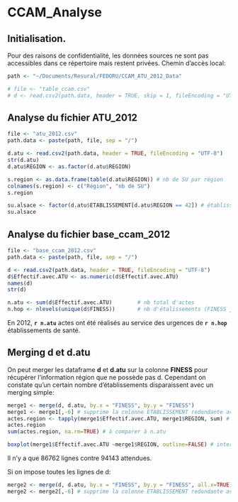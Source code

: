 CCAM_Analyse
========================================================

Initialisation.
---------------

Pour des raisons de confidentialité, les données sources ne sont pas accessibles dans ce répertoire mais restent privées.
Chemin d'accès local:
```r
path <- "~/Documents/Resural/FEDORU/CCAM_ATU_2012_Data"

# file <- "table_ccam.csv"
# d <- read.csv2(path.data, header = TRUE, skip = 1, fileEncoding = "UTF-8")

```
Analyse du fichier ATU_2012
---------------------------

```r
file <- "atu_2012.csv"
path.data <- paste(path, file, sep = "/")

d.atu <- read.csv2(path.data, header = TRUE, fileEncoding = "UTF-8")
str(d.atu)
d.atu$REGION <- as.factor(d.atu$REGION)

s.region <- as.data.frame(table(d.atu$REGION)) # nb de SU par région
colnames(s.region) <- c("Région", "nb de SU")
s.region

su.alsace <- factor(d.atu$ETABLISSEMENT[d.atu$REGION == 42]) # établissements d'Alsace (il en manque ?)
su.alsace
```


Analyse du fichier base_ccam_2012
-------------------------------------

```r
file <- "base_ccam_2012.csv"
path.data <- paste(path, file, sep = "/")

d <- read.csv2(path.data, header = TRUE, fileEncoding = "UTF-8")
d$Effectif.avec.ATU <- as.numeric(d$Effectif.avec.ATU)
names(d)
str(d)

n.atu <- sum(d$Effectif.avec.ATU)        # nb total d'actes
n.hop <- nlevels(unique(d$FINESS))       # nb d'étalissements (FINESS juridique ?)

```
En 2012, __`r n.atu`__ actes ont été réalisés au service des urgences de __`r n.hop`__ établissements de santé.

Merging d et d.atu
-------------------

On peut merger les dataframe __d__ et __d.atu__ sur la colonne __FINESS__ pour récupérer l'information région que ne possède pas d. Cependant on constate qu'un certain nombre d'établissements disparaissent avec un merging simple:
```r
merge1 <- merge(d, d.atu, by.x = "FINESS", by.y = "FINESS")
merge1 <- merge1[,-6] # supprime la colonne ETABLISSEMENT redondante avec Libellé
actes.region <- tapply(merge1$Effectif.avec.ATU, merge1$REGION, sum) # région 94 (Corse)?
actes.region
sum(actes.region, na.rm=TRUE) # à comparer à n.atu

boxplot(merge1$Effectif.avec.ATU ~merge1$REGION, outline=FALSE) # interprétation ?
```
Il n'y a que 86762 lignes contre 94143 attendues.

Si on impose toutes les lignes de d:
```r
merge2 <- merge(d, d.atu, by.x = "FINESS", by.y = "FINESS", all.x=TRUE)
merge2 <- merge2[,-6] # supprime la colonne ETABLISSEMENT redondante avec Libellé

```

